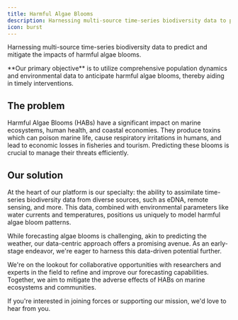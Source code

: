 ```yaml
---
title: Harmful Algae Blooms
description: Harnessing multi-source time-series biodiversity data to predict and mitigate the impacts of harmful algae blooms.
icon: burst
---
```


Harnessing multi-source time-series biodiversity data to predict and mitigate the impacts of harmful algae blooms.

<Note>
  **Our primary objective** is to utilize comprehensive population dynamics and
  environmental data to anticipate harmful algae blooms, thereby aiding in
  timely interventions.
</Note>

## The problem

Harmful Algae Blooms (HABs) have a significant impact on marine ecosystems, human health, and coastal economies. They produce toxins which can poison marine life, cause respiratory irritations in humans, and lead to economic losses in fisheries and tourism. Predicting these blooms is crucial to manage their threats efficiently.

## Our solution

At the heart of our platform is our specialty: the ability to assimilate time-series biodiversity data from diverse sources, such as eDNA, remote sensing, and more. This data, combined with environmental parameters like water currents and temperatures, positions us uniquely to model harmful algae bloom patterns.

While forecasting algae blooms is challenging, akin to predicting the weather, our data-centric approach offers a promising avenue. As an early-stage endeavor, we're eager to harness this data-driven potential further.

We're on the lookout for collaborative opportunities with researchers and experts in the field to refine and improve our forecasting capabilities. Together, we aim to mitigate the adverse effects of HABs on marine ecosystems and communities.

If you're interested in joining forces or supporting our mission, we'd love to hear from you.
